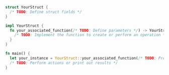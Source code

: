 ```rust
struct YourStruct {
  /* TODO: Define struct fields */
}

impl YourStruct {
  fn your_associated_function(/* TODO: Define parameters */) -> YourStruct {
    /* TODO: Implement the function to create or perform an operation */
  }
}

fn main() {
  let your_instance = YourStruct::your_associated_function(/* TODO: Provide arguments */);
  /* TODO: Perform actions or print out results */
}

```